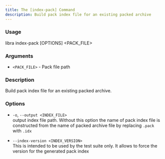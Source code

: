 ```yaml
---
title: The [index-pack] Command
description: Build pack index file for an existing packed archive
---
```


### Usage

libra index-pack \[OPTIONS\] \<PACK_FILE\>

### Arguments

-   `<PACK_FILE>` - Pack file path

### Description

Build pack index file for an existing packed archive.

### Options

-   `-o`, `--output <INDEX_FILE>`<br/>
    output index file path. Without this option the name of pack index file is constructed from the name of packed archive file by replacing `.pack` with `.idx`

-   `--index-version <INDEX_VERSION>`<br/>
    This is intended to be used by the test suite only. It allows to force the version for the generated pack index
